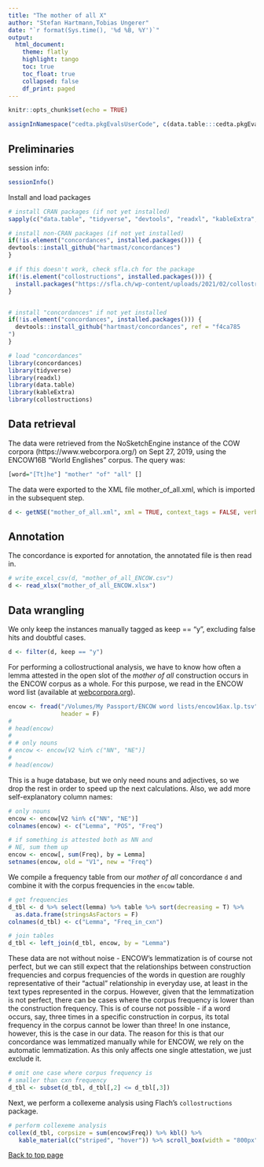 ```yaml
---
title: "The mother of all X"
author: "Stefan Hartmann,Tobias Ungerer"
date: "`r format(Sys.time(), '%d %B, %Y')`"
output: 
  html_document:
    theme: flatly
    highlight: tango
    toc: true
    toc_float: true
    collapsed: false
    df_print: paged
---
```



```r
knitr::opts_chunk$set(echo = TRUE)

assignInNamespace("cedta.pkgEvalsUserCode", c(data.table:::cedta.pkgEvalsUserCode,"rtvs"), "data.table")
```

## Preliminaries

session info:

```r

sessionInfo()

```

Install and load packages

```r

# install CRAN packages (if not yet installed)
sapply(c("data.table", "tidyverse", "devtools", "readxl", "kableExtra", "ngram", "networkD3", "igraph", "network", "patchwork", "koRpus", "pbapply", "tidytext", "cluster", "ggrepel", "animation"), function(x) if(!is.element(x, installed.packages())) install.packages(x, dependencies = T))

# install non-CRAN packages (if not yet installed)
if(!is.element("concordances", installed.packages())) {
devtools::install_github("hartmast/concordances")
}

# if this doesn't work, check sfla.ch for the package
if(!is.element("collostructions", installed.packages())) {
  install.packages("https://sfla.ch/wp-content/uploads/2021/02/collostructions_0.2.0.tar.gz", repos = NULL)
}


# install "concordances" if not yet installed
if(!is.element("concordances", installed.packages())) {
  devtools::install_github("hartmast/concordances", ref = "f4ca785
")
}

# load "concordances"
library(concordances)
library(tidyverse)
library(readxl)
library(data.table)
library(kableExtra)
library(collostructions)

```


## Data retrieval

The data were retrieved from the NoSketchEngine instance of the COW corpora (https://www.webcorpora.org/) on Sept 27, 2019, using the ENCOW16B "World Englishes" corpus. The query was:

```r

[word="[Tt]he"] "mother" "of" "all" []

```

The data were exported to the XML file mother_of_all.xml, which is imported in the subsequent step.

```r

d <- getNSE("mother_of_all.xml", xml = TRUE, context_tags = FALSE, verbose = FALSE)

```


## Annotation

The concordance is exported for annotation, the annotated file is then read in.

```r

# write_excel_csv(d, "mother_of_all_ENCOW.csv")
d <- read_xlsx("mother_of_all_ENCOW.xlsx")

```

## Data wrangling

We only keep the instances manually tagged as keep == "y", excluding false hits and doubtful cases.

```r

d <- filter(d, keep == "y")

```

For performing a collostructional analysis, we have to know how often a lemma attested in the open slot of the *mother of all* construction occurs in the ENCOW corpus as a whole. For this purpose, we read in the ENCOW word list (available at [webcorpora.org](https://www.webcorpora.org/opendata/frequencies/english/)).

```r

encow <- fread("/Volumes/My Passport/ENCOW word lists/encow16ax.lp.tsv",
               header = F)
# 
# head(encow)
# 
# # only nouns
# encow <- encow[V2 %in% c("NN", "NE")]
# 
# head(encow)

```


This is a huge database, but we only need nouns and adjectives, so we drop the rest in order to speed up the next calculations. Also, we add more self-explanatory column names:

```r

# only nouns
encow <- encow[V2 %in% c("NN", "NE")]
colnames(encow) <- c("Lemma", "POS", "Freq")

# if something is attested both as NN and
# NE, sum them up
encow <- encow[, sum(Freq), by = Lemma]
setnames(encow, old = "V1", new = "Freq")

```

We compile a frequency table from our *mother of all* concordance `d` and combine it with the corpus frequencies in the `encow` table.

```r

# get frequencies
d_tbl <- d %>% select(lemma) %>% table %>% sort(decreasing = T) %>% 
  as.data.frame(stringsAsFactors = F)
colnames(d_tbl) <- c("Lemma", "Freq_in_cxn")

# join tables
d_tbl <- left_join(d_tbl, encow, by = "Lemma")

```

These data are not without noise - ENCOW's lemmatization is of course not perfect, but we can still expect that the relationships between construction frequencies and corpus frequencies of the words in question are roughly representative of their "actual" relationship in everyday use, at least in the text types represented in the corpus. However, given that the lemmatization is not perfect, there can be cases where the corpus frequency is lower than the construction frequency. This is of course not possible - if a word occurs, say, three times in a specific construction in corpus, its total frequency in the corpus cannot be lower than three! In one instance, however, this is the case in our data. The reason for this is that our concordance was lemmatized manually while for ENCOW, we rely on the automatic lemmatization. As this only affects one single attestation, we just exclude it.

```r

# omit one case where corpus frequency is
# smaller than cxn frequency
d_tbl <- subset(d_tbl, d_tbl[,2] <= d_tbl[,3])

```

Next, we perform a collexeme analysis using Flach's `collostructions` package.

```r

# perform collexeme analysis
collex(d_tbl, corpsize = sum(encow$Freq)) %>% kbl() %>%  
   kable_material(c("striped", "hover")) %>% scroll_box(width = "800px", height = "200px")


```



[Back to top page](https://hartmast.github.io/Attack_of_the_snowclones/)
